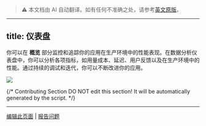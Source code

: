 > ⚠️ 本文档由 AI 自动翻译。如有任何不准确之处，请参考[英文原版](../../../en/guides/monitoring/README.mdx)。

---
title: 仪表盘
---

你可以在 **概览** 部分监控和追踪你的应用在生产环境中的性能表现。在数据分析仪表盘中，你可以分析各项指标，如用量成本、延迟、用户反馈以及在生产环境中的性能。通过持续的调试和迭代，你可以不断改进你的应用。

![](https://assets-docs.dify.ai/2025/04/7b1c25b1f6d5e95d46056285abb079f5.png)

{/*
Contributing Section
DO NOT edit this section!
It will be automatically generated by the script.
*/}

---

[编辑此页面](https://github.com/langgenius/dify-docs/edit/main/en/guides/monitoring/README.mdx) | [报告问题](https://github.com/langgenius/dify-docs/issues/new?template=docs.yml)